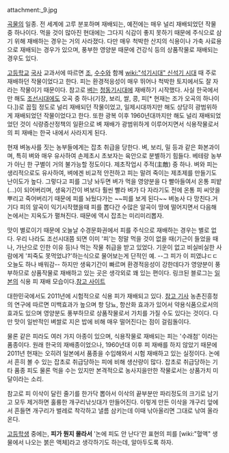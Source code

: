 attachment:_9.jpg

[[곡물]]의 일종. 전 세계에 고루 분포하며 재배되는, 예전에는 매우 널리 재배되었던 작물 중 하나이다. 먹을 것이 많아진 현대에는 그다지 식감이 좋지 못하기 때문에 주식으로 삼기 위해 재배하는 경우는 거의 사라졌다. 다만 매우 척박한 산지의 식용이나 가축 사료용으로 재배되는 경우가 있으며, 풍부한 영양분 때문에 건강식 등의 상품작물로 재배되는 경우도 있다.

[[고등학교]] [[국사]] 교과서에 따르면 [[조]], [[수수]]와 함께 [[wiki:"석기시대" 신석기 시대]] 때 주로 재배하던 작물이었다고 한다. 피는 환경적응성이 매우 뛰어나 척박한 토지에서도 잘 자라는 작물이기 때문이다. 참고로 [[벼]]는 [[청동기]]시대에 재배하기 시작했다. 사실 한국에서만 해도 [[조선]]시대에도 오곡 중 하나(기장, 보리, 쌀, 콩, 피[* 현재는 조가 오곡의 하나이다.])로 꼽힐 정도로 널리 재배되던 작물이었고, 일제시대까지만 해도 상당히 광범위하게 재배되었던 작물이었다고 한다. 또한 광복 이후 1960년대까지만 해도 널리 재배되었었던 것이 식량증산정책의 일환으로 벼 재배가 광범위하게 이루어지면서 식용작물로서의 피 재배는 한국 내에서 사라지게 된다.

현재 벼농사를 짓는 농부들에게는 잡초 취급을 당한다. 벼, 보리, 밀 등과 같은 화본과이며, 특히 벼와 매우 유사하여 손제초시 초보자는 육안으로 분별하기 힘들다. 베테랑 농부가 아닌 한 구별이 거의 불가능할 정도이다. 제초작업시 주적(主敵) 중 하나. 벼와 피는 생리적으로도 유사하여, 벼에겐 비교적 안전하고 피는 말려 죽이는 제초제를 만들기도 난이도가 높다. 그렇다고 피를 그냥 놔두면 벼가 먹을 영양분을 다 빨아들여서 온통 피밭(...)이 되어버리며, 생육기간이 벼보다 훨씬 빨라 벼가 다 자라기도 전에 온통 피 씨앗을 뿌리고 죽어버리기 때문에 피를 놔뒀다가는 ~~피를 보게 된다~~ 벼농사 다 망친다.거기다 피의 알곡이 익기시작했을때 피를 뽑다간 수많은 알곡이 땅에 떨어지면서 다음해 논에서는 지옥도가 펼쳐진다. 때문에 역시 잡초는 미리미리뽑자.

맛이 별로이기 때문에 오늘날 수경문화권에서 피를 주식으로 재배하는 경우는 별로 없다. 우리 나라도 조선시대쯤 되면 이미 '피'는 정말 먹을 것이 없을 때(기근이 들었을 때나, 가난으로 인한 이유 등)나 먹는 작물 취급을 받고 있었다. 기운이 없고 비실비실한 사람에게 '피죽도 못먹었냐?'하는식으로 물어보는게 단적인 예. --그 피가 이 피였냐ㄷㄷ 오늘도 하나 배워감-- 하지만 생육기간이 빠르며 환경적응성이 강한데다가 영양분이 풍부하므로 상품작물로 재배하고 있는 곳은 생각외로 꽤 있는 편이다. 링크된 블로그는 [[일본]]의 식용 피 재배 모습이다.[http://blog.daum.net/_blog/BlogTypeView.do?blogid=03Mxm&articleno=12444270#ajax_history_home 참고 사이트] 

대한민국에서도 2011년에 시험적으로 식용 피가 재배되고 있다. [http://n.ccdailynews.com/sub_read.html?uid=219554&section=sc6 참고 기사] 농촌진흥청의 연구에 따르면 미백효과가 높으며 항 당뇨, 항산화 효과가 있어서 약용식품으로서의 효과도 있으며 영양분도 풍부하므로 상품작물로서 가치를 가질 수도 있다는 것이다. 다만 맛이 일반적인 벼쌀로 지은 밥에 비해 매우 떨어진다는 점이 걸림돌이다.

물론 같은 피라도 여러 가지 아종이 있으며, 식용작물로 재배되는 피는 '수래첨' 이라는 품종이다. 원래 한국의 재배종이었으나, 1960년대 이후 피 재배를 하지 않았기 때문에 2011년 현재는 오히려 일본에서 품종을 수입해와서 시험 재배하고 있는 실정이다. 논에서 흔히 볼 수 있는 잡초로 취급당하는 피에 비해 생산량이 많다. 잡초로 취급당하는 기타 품종 피도 물론 먹을 수는 있지만 본격적으로 농사지을만한 작물로서는 상품가치 미달이라는 소리.

참고로 피 이삭이 달린 줄기를 한가닥 뽑아서 이삭의 끝부분만 파리정도의 크기로 남기고 모두 제거하면 훌륭한 개구리낚싯대가 만들어진다. 이렇게 만든 이삭을 개구리 앞에서 흔들면 개구리가 벌레로 착각하고 낼름 삼키는데 이때 낚아올리면 그대로 낚여 올라온다.

[[고등학생]] 중에는, '''피가 뭔지 몰라서''' '논에 피도 안 난다'란 표현의 피를 [wiki:"혈액" 생물에서 나오는 붉은 액체]라고 생각하기도 하는데, 알아두도록 하자.

